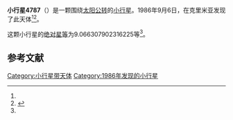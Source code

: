 {{Infobox planet
| bgcolour = #FFFFC0
| name = 4787 Shul'zhenko
| symbol = 
| image = 
| caption = 
| discovery = yes
| discovery_ref = 
| discoverer = {{link-en|柳德米拉·瓦斯列娜·朱然勒娃|Lyudmila Vasilyevna Zhuravleva}}
| discovery_site = [[克里米亚|克里米亚]] 
| discovered = 1986年9月6日
| designations = yes
| mp_name = 
| named_after = 
| alt_names = 1986 RC7/ 1959 UB / 1969 RL / 1969 RW1 / 1973 YG2 / 1988 CK1
| mp_category = [[主带小行星|主带小行星]]
| orbit_ref = <ref name="a">[http://ssd.jpl.nasa.gov/sbdb.cgi?sstr=4787 4787 Shul'zhenko] {{Wayback|url=http://ssd.jpl.nasa.gov/sbdb.cgi?sstr=4787 |date=20210717142934 }}，小行星數據庫瀏覽器（JPL Small-Body Database Browser）－[[美国国家航空航天局|美国国家航空航天局]]喷气推进实验室</ref>
| epoch = 2456400.5 (2013年4月18日更新)
| aphelion = {{convert|2.512113899771357|AU|km|3|abbr=on|lk=out}}
| perihelion = {{convert|2.003559916523128|AU|km|3|abbr=on}}
| semimajor = {{convert|2.257836908147243|AU|km|3|abbr=on}}
| eccentricity = 0.112619734
| period = 1239.188228 [[日|日]]<br />3.39[[儒略年|儒略年]]
| avg_speed = 
| inclination = 5.044426050415558
| asc_node = 349.6443693924274
| mean_anomaly = 
| arg_peri = 9.066307902316225
| satellites = 
| physical_characteristics = yes
| dimensions = 
| mass = 
| density = 
| surface_grav = 
| escape_velocity = 
| sidereal_day = 
| axial_tilt = 
| pole_ecliptic_lat = 
| pole_ecliptic_lon = 
| albedo = 
| temperatures= 
| temp_name1 = 
| mean_temp_1 = 
| max_temp_1 = 
| temp_name2 = 
| max_temp_2 = 
| spectral_type = 
| abs_magnitude = 9.066307902316225
}}

'''小行星4787'''（{{lang-en|4787 Shul'zhenko}}）是一颗围绕[[太阳|太阳]][[公转|公转]]的[[小行星|小行星]]。1986年9月6日，{{link-en|柳德米拉·瓦斯列娜·朱然勒娃|Lyudmila Vasilyevna Zhuravleva}}在克里米亚发现了此天体<ref name="a" /><ref>{{cite news|title=小行星列表|url=http://cfa-www.harvard.edu/iau/lists/NumberedMPs.txt|accessdate=2013-07-08|newspaper=哈佛大学|archive-date=2008-05-17|archive-url=https://web.archive.org/web/20080517010638/http://cfa-www.harvard.edu/iau/lists/NumberedMPs.txt|dead-url=no}}</ref>。

这颗小行星的[[绝对星等|绝对星等]]为9.066307902316225等<ref name="a" />。

==参考文献==
{{reflist}}
{{Minor Planet Number|[[小行星4786|小行星4786]]|[[小行星4788|小行星4788]]}}

{{小天体}}

[[Category:小行星带天体|Category:小行星带天体]]
[[Category:1986年发现的小行星|Category:1986年发现的小行星]]

{{asteroid-stub}}